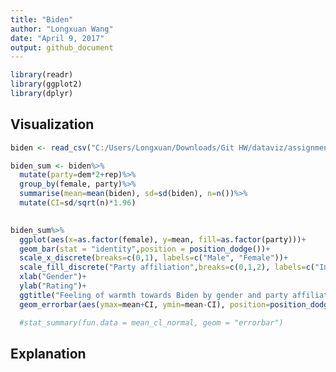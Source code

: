 ```yaml
---
title: "Biden"
author: "Longxuan Wang"
date: "April 9, 2017"
output: github_document
---
```


```r
library(readr)
library(ggplot2)
library(dplyr)
```

## Visualization

```r
biden <- read_csv("C:/Users/Longxuan/Downloads/Git HW/dataviz/assignments/data/biden.csv")

biden_sum <- biden%>%
  mutate(party=dem*2+rep)%>%
  group_by(female, party)%>%
  summarise(mean=mean(biden), sd=sd(biden), n=n())%>%
  mutate(CI=sd/sqrt(n)*1.96)
  

biden_sum%>%
  ggplot(aes(x=as.factor(female), y=mean, fill=as.factor(party)))+
  geom_bar(stat = "identity",position = position_dodge())+
  scale_x_discrete(breaks=c(0,1), labels=c("Male", "Female"))+
  scale_fill_discrete("Party affiliation",breaks=c(0,1,2), labels=c("Independent", "Republican", "Democrat"))+
  xlab("Gender")+
  ylab("Rating")+
  ggtitle("Feeling of warmth towards Biden by gender and party affiliation")+
  geom_errorbar(aes(ymax=mean+CI, ymin=mean-CI), position=position_dodge(0.9), size=1, width=0.4)

  #stat_summary(fun.data = mean_cl_normal, geom = "errorbar")
```

## Explanation